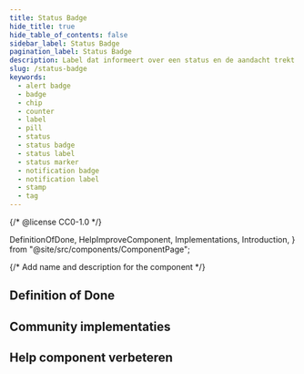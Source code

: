 ```yaml
---
title: Status Badge
hide_title: true
hide_table_of_contents: false
sidebar_label: Status Badge
pagination_label: Status Badge
description: Label dat informeert over een status en de aandacht trekt met een signaalkleur.
slug: /status-badge
keywords:
  - alert badge
  - badge
  - chip
  - counter
  - label
  - pill
  - status
  - status badge
  - status label
  - status marker
  - notification badge
  - notification label
  - stamp
  - tag
---
```


{/* @license CC0-1.0 */}

  DefinitionOfDone,
  HelpImproveComponent,
  Implementations,
  Introduction,
} from "@site/src/components/ComponentPage";

{/* Add name and description for the component */}


<Introduction component={component} headingLevel={1} description={description} />

## Definition of Done

<DefinitionOfDone component={component} headingLevel={3} />

## Community implementaties

<Implementations component={component} headingLevel={3} />

## Help component verbeteren

<HelpImproveComponent component={component} headingLevel={3} />

